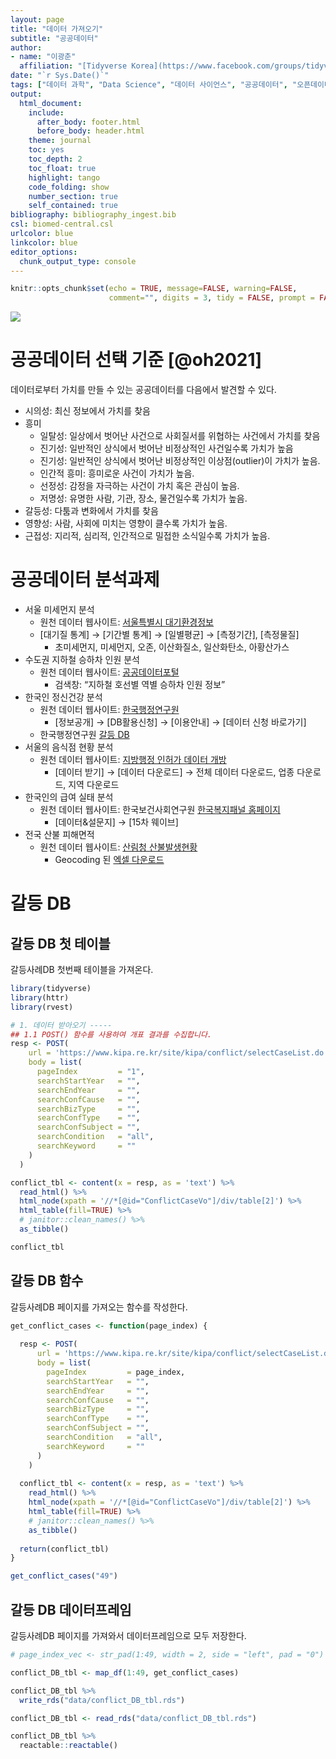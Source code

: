 ```yaml
---
layout: page
title: "데이터 가져오기"
subtitle: "공공데이터"
author:
- name: "이광춘"
  affiliation: "[Tidyverse Korea](https://www.facebook.com/groups/tidyverse/)"
date: "`r Sys.Date()`"
tags: ["데이터 과학", "Data Science", "데이터 사이언스", "공공데이터", "오픈데이터"]
output:
  html_document: 
    include:
      after_body: footer.html
      before_body: header.html
    theme: journal
    toc: yes
    toc_depth: 2
    toc_float: true
    highlight: tango
    code_folding: show
    number_section: true
    self_contained: true
bibliography: bibliography_ingest.bib
csl: biomed-central.csl
urlcolor: blue
linkcolor: blue
editor_options: 
  chunk_output_type: console
---
```


```r
knitr::opts_chunk$set(echo = TRUE, message=FALSE, warning=FALSE,
                      comment="", digits = 3, tidy = FALSE, prompt = FALSE, fig.align = 'center')
```

![](fig/public-opendata.png)

# 공공데이터 선택 기준 [@oh2021] {#public-open-data}

데이터로부터 가치를 만들 수 있는 공공데이터를 다음에서 발견할 수 있다.

- 시의성: 최신 정보에서 가치를 찾음
- 흥미
    - 일탈성: 일상에서 벗어난 사건으로 사회질서를 위협하는 사건에서 가치를 찾음
    - 진기성: 일반적인 상식에서 벗어난 비정상적인 사건일수록 가치가 높음
    - 진기성: 일반적인 상식에서 벗어난 비정상적인 이상점(outlier)이 가치가 높음.
    - 인간적 흥미: 흥미로운 사건이 가치가 높음.
    - 선정성: 감정을 자극하는 사건이 가치 혹은 관심이 높음.
    - 저명성: 유명한 사람, 기관, 장소, 물건일수록 가치가 높음.
- 갈등성: 다툼과 변화에서 가치를 찾음
- 영향성: 사람, 사회에 미치는 영향이 클수록 가치가 높음.
- 근접성: 지리적, 심리적, 인간적으로 밀접한 소식일수록 가치가 높음.

# 공공데이터 분석과제 {#public-data-tasks}

- 서울 미세먼지 분석 
    - 원천 데이터 웹사이트: [서울특별시 대기환경정보](https://cleanair.seoul.go.kr/)
    - [대기질 통계] &rarr; [기간별 통계] &rarr; [일별평균] &rarr; [측정기간], [측정물질]
        - 초미세먼지, 미세먼지, 오존, 이산화질소, 일산화탄소, 아황산가스
- 수도권 지하철 승하차 인원 분석
    - 원천 데이터 웹사이트: [공공데이터포털](https://www.data.go.kr/)
        - 검색창: "지하철 호선별 역별 승하차 인원 정보"
- 한국인 정신건강 분석
    - 원천 데이터 웹사이트: [한국행정연구원](https://www.kipa.re.kr/)
        - [정보공개] &rarr; [DB활용신청] &rarr; [이용안내] &rarr; [데이터 신청 바로가기]
    - 한국행정연구원 [갈등 DB](https://www.kipa.re.kr/site/kipa/conflict/selectCaseList.do)
- 서울의 음식점 현황 분석
    - 원천 데이터 웹사이트: [지방행정 인허가 데이터 개방](https://www.localdata.go.kr/)
        -  [데이터 받기] &rarr; [데이터 다운로드] &rarr; 전체 데이터 다운로드, 업종 다운로드, 지역 다운로드
- 한국인의 급여 실태 분석
    - 원천 데이터 웹사이트: 한국보건사회연구원 [한국복지패널 홈페이지](https://www.koweps.re.kr/)
        - [데이터&설문지] &rarr; [15차 웨이브]
- 전국 산불 피해면적 
    - 원천 데이터 웹사이트: [산림청 산불발생현황](https://huyang.forest.go.kr/kfsweb/kfi/kfs/frfr/selectFrfrStatsNow.do?mn=NKFS_02_02_01_05)
        - Geocoding 된 [엑셀 다운로드](data/sanbul_geocode_r_meetup.xlsx)

# 갈등 DB {#conflict-db}    

## 갈등 DB 첫 테이블 {#conflict-table}    
    
갈등사례DB 첫번째 테이블을 가져온다.    
    
```r
library(tidyverse)
library(httr)
library(rvest)

# 1. 데이터 받아오기 -----
## 1.1 POST() 함수를 사용하여 개표 결과를 수집합니다.
resp <- POST(
    url = 'https://www.kipa.re.kr/site/kipa/conflict/selectCaseList.do',
    body = list(
      pageIndex         = "1",
      searchStartYear   = "",
      searchEndYear     = "",
      searchConfCause   = "",
      searchBizType     = "",
      searchConfType    = "",
      searchConfSubject = "",
      searchCondition   = "all",
      searchKeyword     = ""
    )
  )

conflict_tbl <- content(x = resp, as = 'text') %>% 
  read_html() %>% 
  html_node(xpath = '//*[@id="ConflictCaseVo"]/div/table[2]') %>% 
  html_table(fill=TRUE) %>% 
  # janitor::clean_names() %>% 
  as_tibble() 

conflict_tbl
```
    
## 갈등 DB 함수 {#conflict-table}    
    
갈등사례DB 페이지를 가져오는 함수를 작성한다.
    
```r

get_conflict_cases <- function(page_index) {
  
  resp <- POST(
      url = 'https://www.kipa.re.kr/site/kipa/conflict/selectCaseList.do',
      body = list(
        pageIndex         = page_index,
        searchStartYear   = "",
        searchEndYear     = "",
        searchConfCause   = "",
        searchBizType     = "",
        searchConfType    = "",
        searchConfSubject = "",
        searchCondition   = "all",
        searchKeyword     = ""
      )
    )
  
  conflict_tbl <- content(x = resp, as = 'text') %>% 
    read_html() %>% 
    html_node(xpath = '//*[@id="ConflictCaseVo"]/div/table[2]') %>% 
    html_table(fill=TRUE) %>% 
    # janitor::clean_names() %>% 
    as_tibble() 
  
  return(conflict_tbl)
}

get_conflict_cases("49")
```
        
        
## 갈등 DB 데이터프레임 {#conflict-dataframe}    
    
갈등사례DB 페이지를 가져와서 데이터프레임으로 모두 저장한다.
    
```r

# page_index_vec <- str_pad(1:49, width = 2, side = "left", pad = "0")

conflict_DB_tbl <- map_df(1:49, get_conflict_cases)

conflict_DB_tbl %>% 
  write_rds("data/conflict_DB_tbl.rds")
```


```r
conflict_DB_tbl <- read_rds("data/conflict_DB_tbl.rds")

conflict_DB_tbl %>% 
  reactable::reactable()
```



